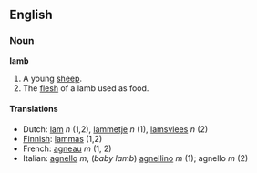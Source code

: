 ==English==
===Noun===
'''lamb'''

#A young [[sheep]].
#The [[flesh]] of a lamb used as food.

====Translations====
*Dutch: [[lam]] ''n'' (1,2), [[lammetje]] ''n'' (1), [[lamsvlees]] ''n'' (2)
*[[Finnish]]: [[lammas]] (1,2)
*French: [[agneau]] ''m'' (1, 2)
*Italian: [[agnello]] ''m'', (''baby lamb'') [[agnellino]] ''m'' (1); agnello ''m'' (2)